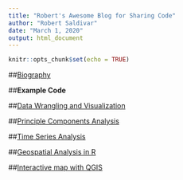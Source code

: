```yaml
---
title: "Robert's Awesome Blog for Sharing Code"
author: "Robert Saldivar"
date: "March 1, 2020"
output: html_document
---
```


```r
knitr::opts_chunk$set(echo = TRUE)
```

##[Biography](https://robertsaldivar.github.io/Saldivar_Website/biography)


##**Example Code**


##[Data Wrangling and Visualization](https://robertsaldivar.github.io/Saldivar_Website/Wrangling_Visualization)


##[Principle Components Analysis](https://robertsaldivar.github.io/Saldivar_Website/PCA)

##[Time Series Analysis](https://robertsaldivar.github.io/Saldivar_Website/time_series)


##[Geospatial Analysis in R](https://robertsaldivar.github.io/Saldivar_Website/Hawaii_Maps)



##[Interactive map with QGIS](https://robertsaldivar.github.io/ESM267-web/qgis2web/#7/43.871/-73.293)





